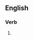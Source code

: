 ==English==

===Verb===
{{head|en|present participle}}

# {{present participle of|endogenize|lang=en|nocat=1}}